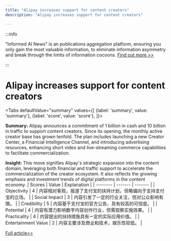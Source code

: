 ```yaml
---
title: "Alipay increases support for content creators"
description: "Alipay increases support for content creators"

---
```



:::info

"Informed AI News" is an publications aggregation platform, ensuring you only gain the most valuable information, to eliminate information asymmetry and break through the limits of information cocoons.  [Find out more >>](/)

:::

# Alipay increases support for content creators


<Tabs
	defaultValue="summary"
	values={[
	{label: 'summary', value: 'summary'},
	{label: 'score', value: 'score'},
]}>
<TabItem value="summary">


**Summary:**
Alipay announces a commitment of 1 billion in cash and 10 billion in traffic to support content creators. Since its opening, the monthly active creator base has grown tenfold. The plan includes launching a new Creator Center, a Financial Intelligence Channel, and introducing advertising resources, enhancing short video and live-streaming commerce capabilities to facilitate commercialization.

**Insight:**
This move signifies Alipay's strategic expansion into the content domain, leveraging both financial and traffic support to accelerate the commercialization of the creator ecosystem. It also reflects the growing emphasis and investment trends of digital platforms in the content economy.
</TabItem>
<TabItem value="score">
	| Scores     | Value   | Explanation |
	| -------- | ------- | ------- |
	| Objectivity  | 4    | 内容相对客观，报道了支付宝的扶持计划，但略偏向于支持支付宝的立场。    |
	| Social Impact | 3     | 内容引发了一定的行业关注，但对公众影响有限。    |
	| Credibility    | 5    | 内容基于支付宝的官方公告，具有较高的可信度。    |
	| Potential    | 4    | 内容有潜力影响数字内容创作行业，但需观察实施效果。    |
	| Practicality    | 4    | 内容提出的扶持措施具有一定的实际应用价值。    |
	| Entertainment Value    | 2    | 内容主要涉及商业和技术，娱乐性较低。    |
</TabItem>
</Tabs>

[Full article>>](https://readhub.cn/topic/8aMFho0ElG4)

